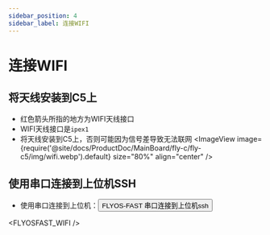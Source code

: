 ```yaml
---
sidebar_position: 4
sidebar_label: 连接WIFI
---
```



# 连接WIFI

## 将天线安装到C5上

* 红色箭头所指的地方为WIFI天线接口
* WIFI天线接口是`ipex1`
* 将天线安装到C5上，否则可能因为信号差导致无法联网
<ImageView image={require('@site/docs/ProductDoc/MainBoard/fly-c/fly-c5/img/wifi.webp').default} size="80%" align="center" />  


## 使用串口连接到上位机SSH

* 使用串口连接到上位机：<Button variant="contained" disableElevation component="a" rel="noopener" href="/docs/ProductDoc/SBC/fly-pi-v2/ssh#flyos-fast-串口连接到上位机ssh">FLYOS-FAST 串口连接到上位机ssh</Button>

<FLYOSFAST_WIFI />
